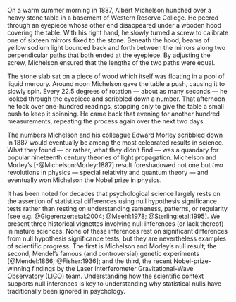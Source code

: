 On a warm summer morning in 1887, Albert Michelson hunched over a heavy stone table in a basement of Western Reserve College. He peered through an eyepiece whose other end disappeared under a wooden hood covering the table. With his right hand, he slowly turned a screw to calibrate one of sixteen mirrors fixed to the stone. Beneath the hood, beams of yellow sodium light bounced back and forth between the mirrors along two perpendicular paths that both ended at the eyepiece. By adjusting the screw, Michelson ensured that the lengths of the two paths were equal. 

The stone slab sat on a piece of wood which itself was floating in a pool of liquid mercury. Around noon Michelson gave the table a push, causing it to slowly spin.  Every 22.5 degrees of rotation --- about as many seconds --- he looked through the eyepiece and scribbled down a number. That afternoon he took over one-hundred readings, stopping only to give the table a small push to keep it spinning. He came back that evening for another hundred measurements, repeating the process again over the next two days.

The numbers Michelson and his colleague Edward Morley scribbled down in 1887 would eventually be among the most celebrated results in science. What they found --- or rather, what they didn't find --- was a quandary for popular nineteenth century theories of light propagation. Michelson and Morley's [-@Michelson:Morley:1887] result foreshadowed not one but *two* revolutions in physics --- special relativity and quantum theory --- and eventually won Michelson the Nobel prize in physics. 

It has been noted for decades that psychological science largely rests on the assertion of statistical differences using null hypothesis significance tests rather than resting on understanding sameness, patterns, or regularity [see e.g. @Gigerenzer:etal:2004; @Meehl:1978; @Sterling:etal:1995]. We present three historical vignettes involving null inferences (or lack thereof) in mature sciences. None of these inferences rest on significant differences from null hypothesis significance tests, but they are nevertheless examples of scientific progress. The first is Michelson and Morley's null result; the second, Mendel's famous (and controversial) genetic experiments [@Mendel:1866; @Fisher:1936]; and the third, the recent Nobel-prize-winning findings by the Laser Interferometer Gravitational-Wave Observatory (LIGO) team. Understanding how the scientific context supports null inferences is key to understanding why statistical nulls have traditionally been ignored in psychology.
